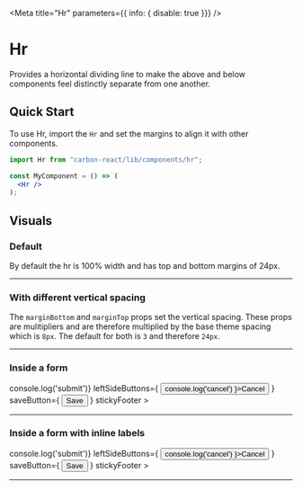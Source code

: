 

<Meta
  title="Hr"
  parameters={{ info: { disable: true }}}
/>

# Hr
Provides a horizontal dividing line to make the above and below components feel distinctly separate from one another.

## Quick Start

To use Hr, import the `Hr` and set the margins to align it with other components.

```jsx
import Hr from "carbon-react/lib/components/hr";

const MyComponent = () => (
  <Hr />
);
```

## Visuals

### Default
By default the hr is 100% width and has top and bottom margins of 24px.

<Preview>
  <Story name="default">
    <Hr />
  </Story>
</Preview>

### With different vertical spacing 
The `marginBottom` and `marginTop` props set the vertical spacing. These props are mulitipliers and are therefore multiplied by the base theme spacing which is `8px`. The default for both is `3` and therefore `24px`.

<Preview>
  <Story name="different spacing">
    <Hr marginTop={7} marginBottom={7} />
  </Story>
</Preview>

### Inside a form

<Preview>
  <Story name="Inside a form">
    <Form
      onSubmit={ () => console.log('submit')}
      leftSideButtons={ <Button onClick={ () => console.log('cancel') }>Cancel</Button> }
      saveButton={ <Button buttonType='primary' type="submit">Save</Button> }
      stickyFooter
    >
      <Textbox label="Textbox" />
      <Textbox label="Textbox" />
      <Hr marginBottom={7} marginTop={7} />
      <Textbox label="Textbox" />
    </Form>
  </Story> 
</Preview>

### Inside a form with inline labels

<Preview>
  <Story name="Inside a form with inline labels">
    <Form
      onSubmit={ () => console.log('submit')}
      leftSideButtons={ <Button onClick={ () => console.log('cancel') }>Cancel</Button> }
      saveButton={ <Button buttonType='primary' type="submit">Save</Button> }
      stickyFooter
    >
      <Textbox label="Textbox" labeAlign="right" labelInline labelWidth={10} inputWidth={50} />
      <Textbox label="Textbox" labeAlign="right"  labelInline labelWidth={10} inputWidth={50} />
      <Hr marginBottom={7} marginTop={7} marginLeft="10%" marginRight="40%" />
      <Textbox label="Textbox" labeAlign="right"  labelInline labelWidth={10} inputWidth={50}  />
    </Form>
  </Story> 
</Preview>